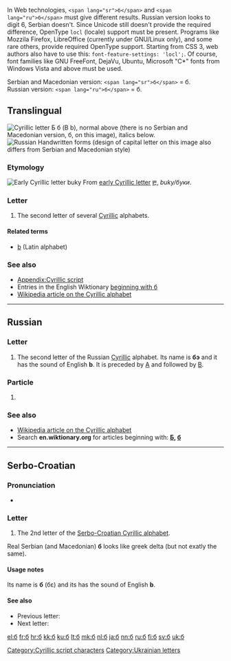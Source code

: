 {{also|Appendix:Variations of "b"}}

In Web technologies, <code><nowiki><span lang="sr">б</span></nowiki></code>
and
<code><nowiki><span lang="ru">б</span></nowiki></code>
must give different results. Russian version looks to digit 6, Serbian doesn't. Since Unicode still doesn't provide the required difference, OpenType <code>locl</code> (locale) support must be present. Programs like Mozzila Firefox, LibreOffice (currently under GNU/Linux only), and some rare others, provide required OpenType support. Starting from CSS 3, web authors also have to use this: <code><nowiki>font-feature-settings: 'locl';</nowiki></code>. Of course, font families like GNU FreeFont, DejaVu, Ubuntu, Microsoft "C*" fonts from Windows Vista and above must be used.

Serbian and Macedonian version: <code><nowiki><span lang="sr">б</span></nowiki></code> = <span lang="sr">б</span>.<br/>
Russian version: <code><nowiki><span lang="ru">б</span></nowiki></code> = <span lang="ru">б</span>.

==Translingual==
{{Cyrillic character info|hex=431|name=CYRILLIC SMALL LETTER BE}}
[[Image:Cyrillic B.png|thumb|right|Cyrillic letter '''Б б''' (''B b''), normal above (there is no Serbian and Macedonian version, <span lang="sr">б</span>, on this image), italics below.]]
[[File:02-Russian alphabet-Б б.svg|thumb|Russian Handwritten forms (design of capital letter on this image also differs from Serbian and Macedonian style)]]

===Etymology===
[[Image:Early Cyrillic letter Buky.png|Early Cyrillic letter ''buky'']]
From [[w:Early Cyrillic alphabet|early Cyrillic letter]] [[Ⰱ]], ''buky/<span lang="sr">буки</span>''.

===Letter===
{{wikipedia|Be (Cyrillic)}}
{{head|mul|letter|lower case||upper case|Б}}

# The second letter of several [[Cyrillic]] alphabets.

====Related terms====
* [[b]] (Latin alphabet)

===See also===
* [[Appendix:Cyrillic script]]
* Entries in the English Wiktionary [[Special:Allpages/б|beginning with б]]
* [[w:Cyrillic alphabet|Wikipedia article on the Cyrillic alphabet]]

----

==Russian==

===Letter===
{{head|ru|letter|lower case||upper case|Б}}

# The second letter of the Russian [[Cyrillic]] alphabet. Its name is '''бэ''' {{IPAchar|(bɛ)}} and it has the sound of English '''b'''. It is preceded by [[а|А]] and followed by [[в|В]].

===Particle===
{{head|ru|particle|head=б|tr=b}}

# {{alternative form of|бы|tr=by|lang=ru}}

===See also===
* [[w:Cyrillic alphabet|Wikipedia article on the Cyrillic alphabet]]
* Search '''en.wiktionary.org''' for articles beginning with: '''[http://en.wiktionary.org/w/index.php?title=Special%3AAllpages&from=%D0%91&namespace=0 Б], [http://en.wiktionary.org/w/index.php?title=Special%3AAllpages&from=%D0%B1&namespace=0 б]'''

----

==Serbo-Croatian==
{{attention|sh}}

===Pronunciation===
* {{qualifier|phoneme}} {{IPA|/b/|lang=sh}}

===Letter===
<!-- this template doesn't give Serbian version -->
{{head|sh||lower case||upper case|Б}}
# The 2nd letter of the [[Serbo-Croatian Cyrillic alphabet]].

Real Serbian (and Macedonian) <span lang="sr" style="font-weight: bold">б</span> looks like greek delta (but not exatly the same).

====Usage notes====
Its name is '''б''' (бɛ) and its has the sound of English '''b'''.

====See also====
* Previous letter: {{l|sh|а}}
* Next letter: {{l|sh|в}}

[[Category:Cyrillic script characters]]
[[Category:Ukrainian letters]]

[[el:б]]
[[fr:б]]
[[hr:б]]
[[kk:б]]
[[ku:б]]
[[lt:б]]
[[mk:б]]
[[nl:б]]
[[ja:б]]
[[nn:б]]
[[ru:б]]
[[fi:б]]
[[sv:б]]
[[uk:б]]